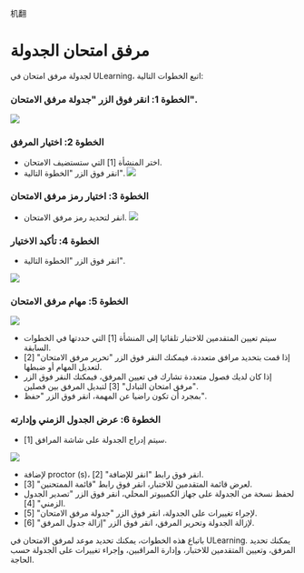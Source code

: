 机翻
# مرفق امتحان الجدولة 

 لجدولة مرفق امتحان في ULearning، اتبع الخطوات التالية: 

 ### الخطوة 1: انقر فوق الزر "جدولة مرفق الامتحان". 
 ![]( /img/utest/teacher/managing16.png) 
 
 ### الخطوة 2: اختيار المرفق 
 - اختر المنشأة [1] التي ستستضيف الامتحان. 
 - انقر فوق الزر "الخطوة التالية". 
 ![]( /img/utest/teacher/managing17.png) 
 
 ### الخطوة 3: اختيار رمز مرفق الامتحان 

 - انقر لتحديد رمز مرفق الامتحان. 
 ![]( /img/utest/teacher/managing18.png) 
 
 ### الخطوة 4: تأكيد الاختيار 

 - انقر فوق الزر "الخطوة التالية". 

 ![]( /img/utest/teacher/managing19.png)

### الخطوة 5: مهام مرفق الامتحان 
 
 ![]( /img/utest/teacher/managing20.png) 
  
 - سيتم تعيين المتقدمين للاختبار تلقائيا إلى المنشأة [1] التي حددتها في الخطوات السابقة. 
 - إذا قمت بتحديد مرافق متعددة، فيمكنك النقر فوق الزر "تحرير مرفق الامتحان" [2] لتعديل المهام أو ضبطها. 
 - إذا كان لديك فصول متعددة تشارك في تعيين المرفق، فيمكنك النقر فوق الزر "مرفق امتحان التبادل" [3] لتبديل المرفق بين فصلين. 
 - بمجرد أن تكون راضيا عن المهمة، انقر فوق الزر "حفظ". 
 
 ### الخطوة 6: عرض الجدول الزمني وإدارته 
 
 - سيتم إدراج الجدولة على شاشة المرافق [1]. 
 
 ![]( /img/utest/teacher/managing21.png) 
  
 - لإضافة proctor (s)، انقر فوق رابط "انقر للإضافة" [2]. 
 - لعرض قائمة المتقدمين للاختبار، انقر فوق رابط "قائمة الممتحنين" [3]. 
 - لحفظ نسخة من الجدولة على جهاز الكمبيوتر المحلي، انقر فوق الزر "تصدير الجدول الزمني" [4]. 
 - لإجراء تغييرات على الجدولة، انقر فوق الزر "جدولة مرفق الامتحان" [5]. 
 - لإزالة الجدولة وتحرير المرفق، انقر فوق الزر "إزالة جدول المرفق" [6]. 
 
 باتباع هذه الخطوات، يمكنك تحديد موعد لمرفق الامتحان في ULearning. يمكنك تحديد المرفق، وتعيين المتقدمين للاختبار، وإدارة المراقبين، وإجراء تغييرات على الجدولة حسب الحاجة.
